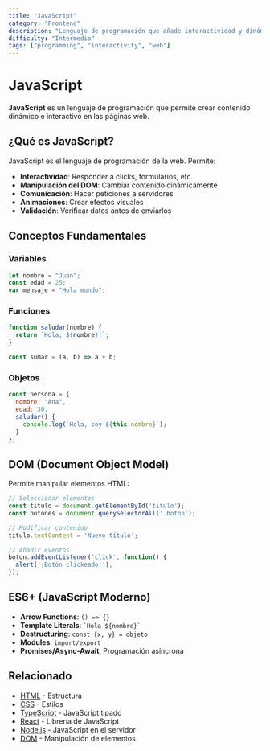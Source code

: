 ```yaml
---
title: "JavaScript"
category: "Frontend"
description: "Lenguaje de programación que añade interactividad y dinámica a las páginas web"
difficulty: "Intermedio"
tags: ["programming", "interactivity", "web"]
---
```


# JavaScript

**JavaScript** es un lenguaje de programación que permite crear contenido dinámico e interactivo en las páginas web.

## ¿Qué es JavaScript?

JavaScript es el lenguaje de programación de la web. Permite:

- **Interactividad**: Responder a clicks, formularios, etc.
- **Manipulación del DOM**: Cambiar contenido dinámicamente
- **Comunicación**: Hacer peticiones a servidores
- **Animaciones**: Crear efectos visuales
- **Validación**: Verificar datos antes de enviarlos

## Conceptos Fundamentales

### Variables
```javascript
let nombre = "Juan";
const edad = 25;
var mensaje = "Hola mundo";
```

### Funciones
```javascript
function saludar(nombre) {
  return `Hola, ${nombre}!`;
}

const sumar = (a, b) => a + b;
```

### Objetos
```javascript
const persona = {
  nombre: "Ana",
  edad: 30,
  saludar() {
    console.log(`Hola, soy ${this.nombre}`);
  }
};
```

## DOM (Document Object Model)

Permite manipular elementos HTML:

```javascript
// Seleccionar elementos
const titulo = document.getElementById('titulo');
const botones = document.querySelectorAll('.boton');

// Modificar contenido
titulo.textContent = 'Nuevo título';

// Añadir eventos
boton.addEventListener('click', function() {
  alert('¡Botón clickeado!');
});
```

## ES6+ (JavaScript Moderno)

- **Arrow Functions**: `() => {}`
- **Template Literals**: `` `Hola ${nombre}` ``
- **Destructuring**: `const {x, y} = objeto`
- **Modules**: `import/export`
- **Promises/Async-Await**: Programación asíncrona

## Relacionado

- [HTML](/frontend/html) - Estructura
- [CSS](/frontend/css) - Estilos
- [TypeScript](/frontend/typescript) - JavaScript tipado
- [React](/frontend/react) - Librería de JavaScript
- [Node.js](/backend/nodejs) - JavaScript en el servidor
- [DOM](/frontend/dom) - Manipulación de elementos

